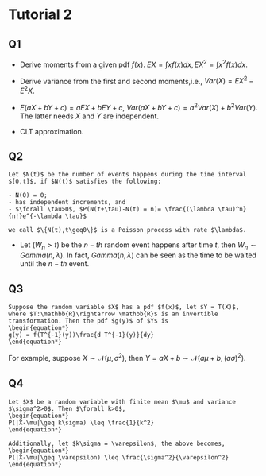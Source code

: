 # Tutorial 2{#sec:T2}

## Q1 

* Derive moments from a given pdf $f(x)$. $EX = \int xf(x)dx, EX^2=\int x^2f(x)dx$.

* Derive variance from the first and second moments,i.e., $Var(X)=EX^2-E^2X$.

* $E(aX+bY+c) = aEX + bEY+c$, $Var(aX+bY+c) = a^2Var(X)+b^2Var(Y)$. The latter needs $X$ and $Y$ are independent.

* CLT approximation.

## Q2

```definition
Let $N(t)$ be the number of events happens during the time interval $[0,t]$, if $N(t)$ satisfies the following:
  
- N(0) = 0;
- has independent increments, and
- $\forall \tau>0$, $P(N(t+\tau)-N(t) = n)= \frac{(\lambda \tau)^n}{n!}e^{-\lambda \tau}$
  
we call $\{N(t),t\geq0\}$ is a Poisson process with rate $\lambda$.
```

* Let $(W_n>t)$ be the $n-th$ random event happens after time $t$, then $W_n\sim Gamma(n, \lambda)$. In fact, $Gamma(n,\lambda)$ can be seen as the time to be waited until the $n-th$ event.

## Q3 

```proposition
Suppose the random variable $X$ has a pdf $f(x)$, let $Y = T(X)$, where $T:\mathbb{R}\rightarrow \mathbb{R}$ is an invertible transformation. Then the pdf $g(y)$ of $Y$ is 
\begin{equation*}
g(y) = f(T^{-1}(y))\frac{d T^{-1}(y)}{dy}
\end{equation*}
```

For example, suppose $X\sim\mathcal{N}(\mu,\sigma^2)$, then $Y=aX+b\sim\mathcal{N}(a\mu+b, (a\sigma)^2)$.

## Q4

```theorem
Let $X$ be a random variable with finite mean $\mu$ and variance $\sigma^2>0$. Then $\forall k>0$, 
\begin{equation*}
P(|X-\mu|\geq k\sigma) \leq \frac{1}{k^2}
\end{equation*}

Additionally, let $k\sigma = \varepsilon$, the above becomes, 
\begin{equation*}
P(|X-\mu|\geq \varepsilon) \leq \frac{\sigma^2}{\varepsilon^2}
\end{equation*}
```


  